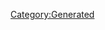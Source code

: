 {{Database/Costume/CostumeInfo
 |ID=299
 |DivaId=6
 |PrismCostumeId=39
 |Enabled=2
 |SkillId=34
 |EODICFLJAKO=False
 |AGBPBDODKBK=1
 |HMCOGDICFNB=1
 |LevelMax=0
 |HGBJODBCJDA=0
 |EGLDFPILJLG=0
 |GLEEPAFMPLO=False
 |IIELLEPEEFH=6390
}}
[[Category:Generated]]
